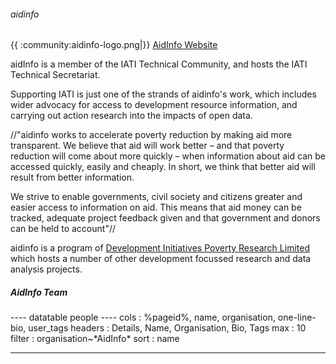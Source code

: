 ====== aidinfo ======
{{ :community:aidinfo-logo.png|}}
[[http://www.aidinfo.org/|AidInfo Website]]

aidInfo is a member of the IATI Technical Community, and hosts the IATI Technical Secretariat. 

Supporting IATI is just one of the strands of aidinfo's work, which includes wider advocacy for access to development resource information, and carrying out action research into the impacts of open data. 

//"aidinfo works to accelerate poverty reduction by making aid more transparent. We believe that aid will work better – and that poverty reduction will come about more quickly – when information about aid can be accessed quickly, easily and cheaply. In short, we think that better aid will result from better information.

We strive to enable governments, civil society and citizens greater and easier access to information on aid. This means that aid money can be tracked, adequate project feedback given and that government and donors can be held to account"//

aidinfo is a program of [[http://www.devinit.org/|Development Initiatives Poverty Research Limited]] which hosts a number of other development focussed research and data analysis projects.


===== AidInfo Team =====

---- datatable people ----
cols    : %pageid%, name, organisation, one-line-bio, user_tags
headers : Details, Name, Organisation, Bio, Tags
max     : 10
filter  : organisation~*AidInfo*
sort    : name
----